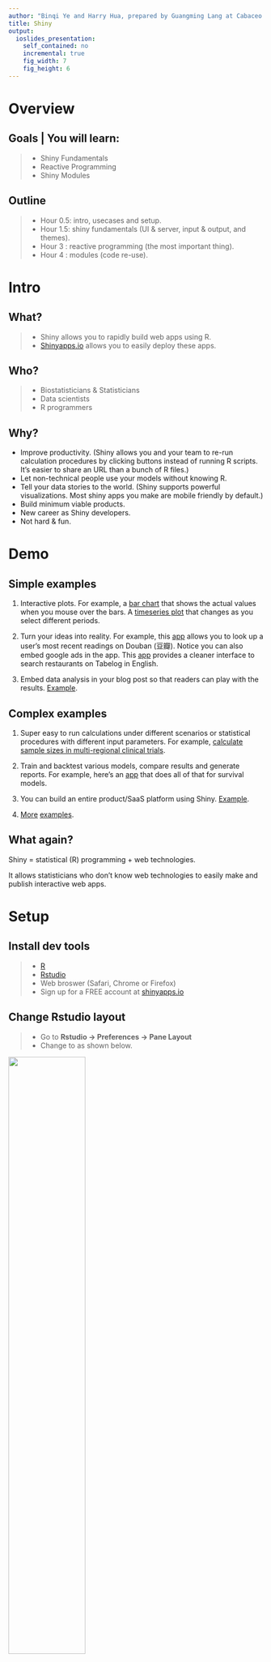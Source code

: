 ```yaml
---
author: "Binqi Ye and Harry Hua, prepared by Guangming Lang at Cabaceo LLC"
title: Shiny 
output: 
  ioslides_presentation:
    self_contained: no
    incremental: true
    fig_width: 7
    fig_height: 6
---
```


# Overview

## Goals | You will learn:

> - Shiny Fundamentals
> - Reactive Programming
> - Shiny Modules

## Outline

> - Hour 0.5: intro, usecases and setup.
> - Hour 1.5: shiny fundamentals (UI & server, input & output, and themes).
> - Hour 3  : reactive programming (the most important thing).
> - Hour 4  : modules (code re-use).


# Intro

## What?

> - Shiny allows you to rapidly build web apps using R.
> - [Shinyapps.io](https://www.shinyapps.io) allows you to easily deploy these apps.

## Who? 

> - Biostatisticians & Statisticians
> - Data scientists
> - R programmers

## Why? 

- Improve productivity. (Shiny allows you and your team to re-run calculation procedures by clicking buttons instead of running R scripts. It's easier to share an URL than a bunch of R files.)
- Let non-technical people use your models without knowing R. 
- Tell your data stories to the world. (Shiny supports powerful visualizations. Most shiny apps you make are mobile friendly by default.)
- Build minimum viable products.
- New career as Shiny developers.
- Not hard & fun.


# Demo

## Simple examples

1. Interactive plots. For example, a [bar chart](https://cabaceo.com/berkshire-vs-sp500/) that shows the actual values when you mouse over the bars. A [timeseries plot](https://cabaceo.com/shiller-pe/) that changes as you select different periods.

2. Turn your ideas into reality. For example, this [app](https://942kid.shinyapps.io/douban_explorer/) allows you to look up a user's most recent readings on Douban (豆瓣). Notice you can also embed google ads in the app. This [app](https://cabaceo.shinyapps.io/tabelog-en/) provides a cleaner interface to search restaurants on Tabelog in English. 

3. Embed data analysis in your blog post so that readers can play with the results. [Example](https://uasnap.shinyapps.io/ex_leaflet/).

## Complex examples

1. Super easy to run calculations under different scenarios or statistical procedures with different input parameters. For example, [calculate sample sizes in multi-regional clinical trials](https://gmlang.shinyapps.io/SSCRC/).

2. Train and backtest various models, compare results and generate reports. For example, here's an [app](http://hdnom.io) that does all of that for survival models.

3. You can build an entire product/SaaS platform using Shiny. [Example](https://newsroom.ly).

4. [More](https://shiny.rstudio.com/gallery/) [examples](https://www.showmeshiny.com).

## What again?

Shiny = statistical (R) programming + web technologies. 

It allows statisticians who don't know web technologies to easily make and publish interactive web apps. 

# Setup

## Install dev tools

> - [R](https://www.r-project.org)
> - [Rstudio](https://www.rstudio.com/products/rstudio/download/)
> - Web broswer (Safari, Chrome or Firefox)
> - Sign up for a FREE account at [shinyapps.io](http://www.shinyapps.io)

## Change Rstudio layout

> - Go to **Rstudio -> Preferences -> Pane Layout**
> - Change to as shown below. 

<img src="img/pane-layout.png" alt="" style="width: 55%;"/>

## Change tab width

> - Default is 2 spaces. Change to 8.
> - This will force you to write shorter code.
<img src="img/tab-width.png" alt="" style="width: 60%;"/>

## Show margin line

> - Check **Show margin** and set **Margin column** to be 80.
> - When writing code, never go beyond this margin line. 
> - This will make your code easier to read.
<img src="img/margin-col.png" alt="" style="width: 50%;"/>

## R code style

When naming, 

> - names should be meaningful
> - use lower case 

```r
# Good: 
student <- 25
foo.R, 

# Bad: because of Uppercased 1st letter
Student <- 25
Foo.R
```

## R code style cont.

> - use _ to connect

```r
# Good: 
learn_shiny <- function(start, end)

# Bad: because of camelCase 
learnShiny<- function(start, end)
```

> - use verb to name a function

[R Style Guide](http://style.tidyverse.org/files.html)

## Install R packages

```r
pkgs = c("shiny", "shinydashboard", "tidyverse", "plotly")
for (pkg in pkgs) {
        if (!pkg %in% installed.packages()) {
                cat(paste(pkg, "missing, will attempt to install\n"))
                install.packages(pkg)
        } else cat(paste(pkg, "installed OK\n"))
}
```

## Hello, World!

Open <font color="blue">examples/00-hello-world-boring.R</font> in Rstudio.

> - Click the arrow next to **Run App** -> check **Run External** (This will open the app in browser.)

<img src="img/open-in-browser.png" alt="" style="width: 60%;"/>

Click **Run App**.

## Read code

```r
library(shiny)

# make UI ---
ui <- fluidPage(
        titlePanel("Hello World!")
)

# make server ---
server <- function(input, output) {}

# make Shiny app ----
shinyApp(ui = ui, server = server)
```

## Introduce yourself

> - Add an input box to let people enter their names. 
> - Output a sentence to say hello to the world.

Run <font color="blue">examples/01-hello-world.R</font>

## Read code

```r
# make UI ---
ui <- fluidPage(
        titlePanel("Hello World!"),
        ###<b>
        mainPanel(
                textInput("my_name", 
                          label = "Enter your name:", 
                          value = "Harry"),
                textOutput("self_intro")
        )
        ###</b>
)

# make server ---
server <- function(input, output) {
        ###<b>
        output$self_intro = renderText(
                paste("My name is", input$my_name)
        )
        ###</b>
}
```

## Use sidebar 

Run <font color="blue">examples/01-hello-world-w-sidebar.R</font>

```r
ui <- fluidPage(
        titlePanel("Hello World!"),
        ###<b>
        sidebarLayout(
                sidebarPanel(
                        textInput("my_name", 
                                  label = "Enter your name:", 
                                  value = "Harry")
                        ),
                
                mainPanel(
                        textOutput("self_intro")
                )
        )
        ###</b>
)
```


## Exercise 1

> - Make a shiny app that draws a histogram of some made-up data, letting users specify the number of bins.

Complete <font color = "red">exercises/01-plot-histogram.R</font> together.


## Basic structure of Shiny App

### UI:
- fluidPage()
    - sidebarLayout()
        - sidebarPanel()
        - mainPanel()

### server:
- renderText()
- renderPlot()

## UI 

### Input elements (inside of **sidebarPanel()**):
- textInput()
- numericInput()

### Output elements (inside of **mainPanel()**):
- textOutput()
- plotOutput()

## server
```r
server <- function(input, output) {
        1. takes user supplied values from input
        2. run computation
        3. return or display results through output
}
```

## Break (5 minutes)

## Exercise 2

> - Make a shiny app that draws a histogram of Petal.Length in the iris data. Use a slider input to let user choose the number of bins.
> - ?sliderInput()
> - 10 minutes

## Exercise 3

> - Add a scatter plot of Sepal.Length vs Sepal.Width. Add a text input box to let user supply a plot title. 
> - 10 minutes

## Deploy Shiny App

> - Click the blue button.

<img src="img/deploy.png" alt="" style="width: 100%;"/>

# Bigger Shiny Apps 

## File Structures

<img src="img/structure-complex.png" alt="" style="width: 80%;"/>

## File Structures

> - global.R
> - ui.R
> - server.R

## Example global.R

```r
library(shiny)
library(shinyjs)
library(dplyr)
library(ggplot2)

# change max upload file size to 30 MB, default is 5 MB
options(shiny.maxRequestSize = 30*1024^2, shiny.reactlog = T)

# set paths
helper_path = "R/helper"
ui_path = "R/ui"
server_path = "R/server"

# load helper functions
for (fname in list.files(helper_path)) 
        source(file.path(helper_path, fname))
```

## Example ui.R
```r
navbarPage(
        theme = "darkly1.css", # look for the file in /www 
        title = 'DataTable Options',
        tabPanel('Show 15 rows per page', DT::dataTableOutput('ex1')),
        tabPanel('All rows on one page',  DT::dataTableOutput('ex3')),
        tabPanel('No search box',         DT::dataTableOutput('ex4')),
        tabPanel('with JavaScript',       DT::dataTableOutput('ex5'))
)
```

## Template server.R
```r
server <- function(input, output) {
        1. takes user supplied values from input
        2. run computation
        3. return or display results through output
}
```

## An example with css and js

<img src="img/struct-complex-example.png" alt="" style="width: 100%;"/>

Run <font color="blue">examples/02-output-data-table/ui.R</font>

Look at the code in global.R, ui.R and server.R

## Break (3 minutes)



# Reactive Programming

## Exercise

Open <font color="blue">exercises/04-reactivity-00.R</font>. 

Task: complete the server function. 
Make the plot output show a simple plot of the first nrows of a built-in dataset. 
If you can't think of any, use `cars`. So basically, make the Shiny equivalent of 
`plot(head(cars, nrows))`.

> - 2 minutes

<font size=2>credit: [Joe Cheng](https://www.rstudio.com/resources/videos/effective-reactive-programming/)</font>

## Solution

```r
output$plot <- renderPlot({
        plot(head(cars, input$nrows))
})
```

Run the app. As we change the number of rows, the scatter plot updates automatically. 
Input changes and output changes accordingly. Let's look at another example of
reactivity.

## Example: Fibonacci

This app finds the nth Fibonacci number and its inverse. 

I have two versions. One is slow and the other is faster. This is because the way 
I used reactivitiy are different. 

Run <font color="blue">examples/03-reactivity-fibonacci-slow.R</font>. 

Run <font color="blue">examples/03-reactivity-fibonacci-fast.R</font>. 

<font size=2>credit: [Reactivity - An overview](https://shiny.rstudio.com/articles/reactivity-overview.html)</font>

## Fibonacci Code Digest

### Slow Version
```r
server <- function(input, output) {
        ###<b>
        # run fib() twice 
        output$nth_fib <- renderText({ fib(input$n) })
        output$nth_fib_inv <- renderText({ 1 / fib(input$n) })
        ###</b>
}
```

### Fast Version
```r
server <- function(input, output) {
        ###<b>
        # only run fib() once
        current_fib <- reactive({ fib(input$n) })
        ###</b>
        output$nth_fib <- renderText({ current_fib() })
        output$nth_fib_inv <- renderText({ 1 / current_fib() })
}
```

## You may ask

Q: In the fast version, although it runs `fib()` only once, it runs
   `current_fib()` twice. Isn't this the same as if you run `fib()` twice?

```r
server <- function(input, output) {
        # only run fib() once
        current_fib <- reactive({ fib(input$n) })
        ###<b>
        output$nth_fib <- renderText({ current_fib() })
        output$nth_fib_inv <- renderText({ 1 / current_fib() })
        ###</b>
}
```

A: No. We are NOT doing function composition here because `current_fib()` is not 
really a function, although we use it as if it is.

## Subtle but important difference

This question shows that we misunderstood reactivity. It shows that we viewed 
`reactive({})` as a function. We thought we were pushing `fib(input$n)` into 
`reactive({})`, that we got a result returned back, and that we were 
assigning the result to `current_fib`. **This is wrong.**

Instead of thinking `reactive({})` as a function that performs `what`, think of it 
as a recipe that describes `how`.

In other words, when using expressions like `reactive({})`, `renderPlot({})`, and
`renderText({})`, we're not telling R to do this or that. Instead, we're
describing how to do something and let R decide when to do it or if to do it 
at all.

## A moment of clarity

There is a difference between telling Shiny *to do* something, and telling Shiny
*how to do* something. 

### Maxim

There is a difference between telling people *to do* something, and showing 
people *how to do* something. 

### Corollary 1

The next time someone tells you to do something, ask *how*. 

### Corollary 2

Ignore the people who always tell you *what to do* but can't show you *how to do* it. 

## Really understand reactivity

Let's consider a very basic app.

Run <font color="blue">examples/04-reactivity-show-number.R</font>. 

Here's the server logic. It just shows the input number on the screen.

```r
server <- function(input, output) {
        output$text <- renderText({
                print(input$a)
        })
}
```

How does this work under the hood?

## How do you print the value of a variable in R?
```r
a = 50
print(a)

a = 75 # this action makes print(a) "out of date"
```

After a is printed,  it's given a new value of 75, how do you print this new value of a?

## Call `print(a)` again.

In general, an expression is called **out of date** if one or more objects in the 
expression has been given a new value since the expression was last called. To 
**update** an out-of-date expression is easy, just re-run the expression. This is 
just standard R stuff, not reactivity.

In theory, we don't need shiny. We can build the app from ground zero by 
continuously re-running every expression in the app. Information are **pulled**
from the input instead of **pushed** to the output. For example, `print(input$a)` 
learns the new value of `input$a` because the server re-runs `print(input$a)`, 
not because the new value is magically pushed into output.

In practice, this approach will quickly slow down your app and make it unresposive.

## The key to reactivity

> Shiny solves this problem by creating a **system of alerts** that lets the server know when an expression becomes **out of date**. The server still checks in on your app every few microseconds, but instead of re-running each expression each time, it only runs the expressions that the alert system has flagged as **out of date**. If no alerts have appeared, the server does not have to run anything at all. It can rest until the next check. If alerts have appeared, the server runs all of the expressions that are **out of date** at that moment, an event known as a **flush**.
> 
> <cite>[How to understand reactivity in R](https://shiny.rstudio.com/articles/understanding-reactivity.html)


## Alerts are like carrier pigeons

<img src="img/pigeon1.png" alt="" style="width: 100%;"/>

<font size=2>credit: [Rstudio](https://shiny.rstudio.com/articles/understanding-reactivity.html)</font>

## 

<img src="img/pigeon2.png" alt="" style="width: 100%;"/>

<font size=2>credit: [Rstudio](https://shiny.rstudio.com/articles/understanding-reactivity.html)</font>

## 

<img src="img/pigeon3.png" alt="" style="width: 100%;"/>

<font size=2>credit: [Rstudio](https://shiny.rstudio.com/articles/understanding-reactivity.html)</font>


## Revisit Fibonacci Fast Version

Will this work? Why and why not?

```r
server <- function(input, output) {
        ###<b>
        current_fib <- fib(input$n)
        ###</b>
        output$nth_fib <- renderText({ current_fib() })
        output$nth_fib_inv <- renderText({ 1 / current_fib() })
}
```

- Let's find out. Run <font color="blue">examples/05-reactivity-fib-fast-revisit.R</font>. 
- Read the error message.
- We forgot to tell Shiny this is a recipe. To fix, wrap `fit(input$n)` inside of 
`reactive({})`: `current_fib <- reactive({ fib(input$n) })`.


## Exercise 1

Open <font color="blue">exercises/04-reactivity-01.R</font>. 

Task: re-write server logic to make sure that `head()` is only run once for each
change to `input$nrows`.

>- 5 minutes

<font size=2>credit: [Joe Cheng](https://www.rstudio.com/resources/videos/effective-reactive-programming/)</font>

## Solution

```r
server <- function(input, output) {
        ###<b>
        df <- reactive({
                head(cars, input$nrows)
        })
        ###</b>
        
        output$plot <- renderPlot({
                plot(df())
        })
        
        output$table <- renderTable({
                df()
        })
}
```

- How many of you got something like this?
- Any of you did something different?

## Exercise 2

Open <font color="blue">exercises/04-reactivity-02.R</font>. 

Run it and it works. The problem is that each of the 4 outputs contains 
copied-and-pasted logic for selecting your chosen variables, and for building
the model. 

Task: Can you refactor the code so it's more efficient and maintainable?

>- 10 minutes

<font size=2>credit: [Joe Cheng](https://www.rstudio.com/resources/videos/effective-reactive-programming/)</font>


## Solution

```r
selected <- reactive({
        iris[, c(input$xcol, input$ycol)]
})

model <- reactive({
        lm(paste(input$ycol, "~", input$xcol), selected())
})
```

- How many of you got something like this?
- Any of you did something different?

## You can chain reactive expressions!
```r
###<b>
selected <- reactive({
        iris[, c(input$xcol, input$ycol)]
})
###</b>

model <- reactive({
        lm(paste(input$ycol, "~", input$xcol), 
           ###<b>
           selected()
           ###</b>
           )
})
```







# Modules

## Placeholder



# Where to go next?

## Resources

> - [R style guide](http://style.tidyverse.org).
> - Rstudio's guided [tutorial](https://shiny.rstudio.com/tutorial/) for beginners.
> - Rstudio's technical [articles](https://shiny.rstudio.com/articles/).
> - [Shiny github page](https://github.com/rstudio/shiny).
> - [Shiny Google group](https://groups.google.com/forum/#!forum/shiny-discuss).
> - [>100 shiny app examples with code](https://github.com/rstudio/shiny-examples).
> - [Shiny developer conference videos 2016](https://www.rstudio.com/resources/webinars/shiny-developer-conference/).
